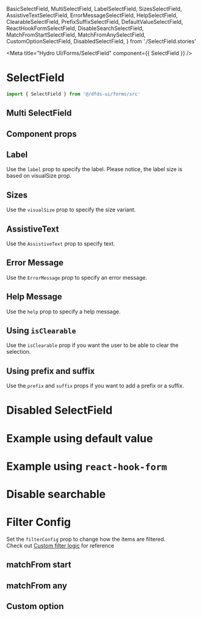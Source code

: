   BasicSelectField,
  MultiSelectField,
  LabelSelectField,
  SizesSelectField,
  AssistiveTextSelectField,
  ErrorMessageSelectField,
  HelpSelectField,
  ClearableSelectField,
  PrefixSuffixSelectField,
  DefaultValueSelectField,
  ReactHookFormSelectField,
  DisableSearchSelectField,
  MatchFromStartSelectField,
  MatchFromAnySelectField,
  CustomOptionSelectField,
  DisabledSelectField,
} from './SelectField.stories'

<Meta title="Hydro UI/Forms/SelectField" component={{ SelectField }} />

# SelectField

```jsx
import { SelectField } from '@/dfds-ui/forms/src'
```

<Preview width="320px" gray>
  <Story story={BasicSelectField} />
</Preview>

## Multi SelectField

<Preview width="320px" gray>
  <Story story={MultiSelectField} />
</Preview>

## Component props

<Props of={SelectField} />

## Label

Use the `label` prop to specify the label. Please notice, the label size is based on visualSize prop.

<Preview width="320px" gray>
  <Story story={LabelSelectField} />
</Preview>

## Sizes

Use the `visualSize` prop to specify the size variant.

<Preview width="320px" gray>
  <Story story={SizesSelectField} />
</Preview>

## AssistiveText

Use the `AssistiveText` prop to specify text.

<Preview width="320px" gray>
  <Story story={AssistiveTextSelectField} />
</Preview>

## Error Message

Use the `ErrorMessage` prop to specify an error message.

<Preview width="320px" gray>
  <Story story={ErrorMessageSelectField} />
</Preview>

## Help Message

Use the `help` prop to specify a help message.

<Preview width="320px" gray>
  <Story story={HelpSelectField} />
</Preview>

## Using `isClearable`

Use the `isClearable` prop if you want the user to be able to clear the selection.

<Preview width="320px" gray>
  <Story story={ClearableSelectField} />
</Preview>

## Using prefix and suffix

Use the `prefix` and `suffix` props if you want to add a prefix or a suffix.

<Preview width="320px" gray>
  <Story story={PrefixSuffixSelectField} />
</Preview>

# Disabled SelectField

<Preview width="320px" gray>
  <Story story={DisabledSelectField} />
</Preview>

# Example using default value

<Preview width="320px" gray>
  <Story story={DefaultValueSelectField} />
</Preview>

# Example using `react-hook-form`

<Preview width="320px" gray>
  <Story story={ReactHookFormSelectField} />
</Preview>

# Disable searchable

<Preview width="320px" gray>
  <Story story={DisableSearchSelectField} />
</Preview>

# Filter Config

Set the `filterConfig` prop to change how the items are filtered.<br/>
Check out [Custom filter logic](https://react-select.com/advanced#custom-filter-logic) for reference

## matchFrom start

<Preview width="320px" gray>
  <Story story={MatchFromStartSelectField} />
</Preview>

## matchFrom any

<Preview width="320px" gray>
  <Story story={MatchFromAnySelectField} />
</Preview>

## Custom option

<Preview width="320px" gray>
  <Story story={CustomOptionSelectField} />
</Preview>
